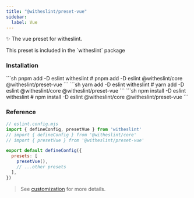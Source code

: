 ```yaml
---
title: "@witheslint/preset-vue"
sidebar:
  label: Vue
---
```


✨ The vue preset for witheslint.

<Aside type="tip">
  This preset is included in the `witheslint` package
</Aside>

### Installation

<Tabs>
  <TabItem label="pnpm">
  ```sh
  pnpm add -D eslint witheslint
  # pnpm add -D eslint @witheslint/core @witheslint/preset-vue
  ```
  </TabItem>
  <TabItem label="yarn">
  ```sh
  yarn add -D eslint witheslint
  # yarn add -D eslint @witheslint/core @witheslint/preset-vue
  ```
  </TabItem>
  <TabItem label="npm">
  ```sh
  npm install -D eslint witheslint
  # npm install -D eslint @witheslint/core @witheslint/preset-vue
  ```
  </TabItem>
</Tabs>

### Reference

```js
// eslint.config.mjs
import { defineConfig, presetVue } from 'witheslint'
// import { defineConfig } from '@witheslint/core'
// import { presetVue } from '@witheslint/preset-vue'

export default defineConfig({
  presets: [
    presetVue(),
    // ...other presets
  ],
})
```

> See [customization](/guides/customization) for more details.
